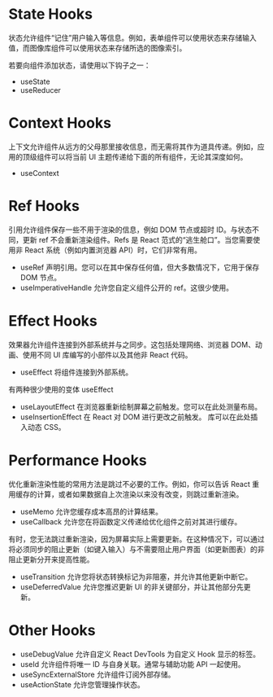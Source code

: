 # State Hooks

状态允许组件“记住”用户输入等信息。例如，表单组件可以使用状态来存储输入值，而图像库组件可以使用状态来存储所选的图像索引。

若要向组件添加状态，请使用以下钩子之一：

- useState
- useReducer

# Context Hooks

上下文允许组件从远方的父母那里接收信息，而无需将其作为道具传递。例如，应用的顶级组件可以将当前 UI 主题传递给下面的所有组件，无论其深度如何。

- useContext

# Ref Hooks

引用允许组件保存一些不用于渲染的信息，例如 DOM 节点或超时 ID。与状态不同，更新 ref 不会重新渲染组件。Refs 是 React 范式的“逃生舱口”。当您需要使用非 React 系统（例如内置浏览器 API）时，它们非常有用。

- useRef 声明引用。您可以在其中保存任何值，但大多数情况下，它用于保存 DOM 节点。
- useImperativeHandle 允许您自定义组件公开的 ref。这很少使用。

# Effect Hooks

效果器允许组件连接到外部系统并与之同步。这包括处理网络、浏览器 DOM、动画、使用不同 UI 库编写的小部件以及其他非 React 代码。

- useEffect 将组件连接到外部系统。

有两种很少使用的变体 useEffect

- useLayoutEffect 在浏览器重新绘制屏幕之前触发。您可以在此处测量布局。
- useInsertionEffect 在 React 对 DOM 进行更改之前触发。 库可以在此处插入动态 CSS。

# Performance Hooks

优化重新渲染性能的常用方法是跳过不必要的工作。例如，你可以告诉 React 重用缓存的计算，或者如果数据自上次渲染以来没有改变，则跳过重新渲染。

- useMemo 允许您缓存成本高昂的计算结果。
- useCallback 允许您在将函数定义传递给优化组件之前对其进行缓存。

有时，您无法跳过重新渲染，因为屏幕实际上需要更新。在这种情况下，可以通过将必须同步的阻止更新（如键入输入）与不需要阻止用户界面（如更新图表）的非阻止更新分开来提高性能。

- useTransition 允许您将状态转换标记为非阻塞，并允许其他更新中断它。
- useDeferredValue 允许您推迟更新 UI 的非关键部分，并让其他部分先更新。

# Other Hooks

- useDebugValue 允许自定义 React DevTools 为自定义 Hook 显示的标签。
- useId 允许组件将唯一 ID 与自身关联。通常与辅助功能 API 一起使用。
- useSyncExternalStore 允许组件订阅外部存储。
- useActionState 允许您管理操作状态。

